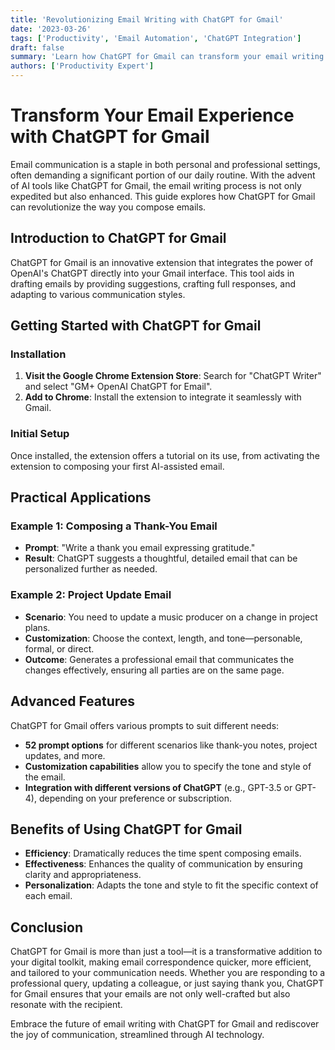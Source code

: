 ```yaml
---
title: 'Revolutionizing Email Writing with ChatGPT for Gmail'
date: '2023-03-26'
tags: ['Productivity', 'Email Automation', 'ChatGPT Integration']
draft: false
summary: 'Learn how ChatGPT for Gmail can transform your email writing process, making it faster, more efficient, and even enjoyable.'
authors: ['Productivity Expert']
---
```


# Transform Your Email Experience with ChatGPT for Gmail

Email communication is a staple in both personal and professional settings, often demanding a significant portion of our daily routine. With the advent of AI tools like ChatGPT for Gmail, the email writing process is not only expedited but also enhanced. This guide explores how ChatGPT for Gmail can revolutionize the way you compose emails.

## Introduction to ChatGPT for Gmail

ChatGPT for Gmail is an innovative extension that integrates the power of OpenAI's ChatGPT directly into your Gmail interface. This tool aids in drafting emails by providing suggestions, crafting full responses, and adapting to various communication styles.

## Getting Started with ChatGPT for Gmail

### Installation

1. **Visit the Google Chrome Extension Store**: Search for "ChatGPT Writer" and select "GM+ OpenAI ChatGPT for Email".
2. **Add to Chrome**: Install the extension to integrate it seamlessly with Gmail.

### Initial Setup

Once installed, the extension offers a tutorial on its use, from activating the extension to composing your first AI-assisted email.

## Practical Applications

### Example 1: Composing a Thank-You Email

- **Prompt**: "Write a thank you email expressing gratitude."
- **Result**: ChatGPT suggests a thoughtful, detailed email that can be personalized further as needed.

### Example 2: Project Update Email

- **Scenario**: You need to update a music producer on a change in project plans.
- **Customization**: Choose the context, length, and tone—personable, formal, or direct.
- **Outcome**: Generates a professional email that communicates the changes effectively, ensuring all parties are on the same page.

## Advanced Features

ChatGPT for Gmail offers various prompts to suit different needs:

- **52 prompt options** for different scenarios like thank-you notes, project updates, and more.
- **Customization capabilities** allow you to specify the tone and style of the email.
- **Integration with different versions of ChatGPT** (e.g., GPT-3.5 or GPT-4), depending on your preference or subscription.

## Benefits of Using ChatGPT for Gmail

- **Efficiency**: Dramatically reduces the time spent composing emails.
- **Effectiveness**: Enhances the quality of communication by ensuring clarity and appropriateness.
- **Personalization**: Adapts the tone and style to fit the specific context of each email.

## Conclusion

ChatGPT for Gmail is more than just a tool—it is a transformative addition to your digital toolkit, making email correspondence quicker, more efficient, and tailored to your communication needs. Whether you are responding to a professional query, updating a colleague, or just saying thank you, ChatGPT for Gmail ensures that your emails are not only well-crafted but also resonate with the recipient.

Embrace the future of email writing with ChatGPT for Gmail and rediscover the joy of communication, streamlined through AI technology.
